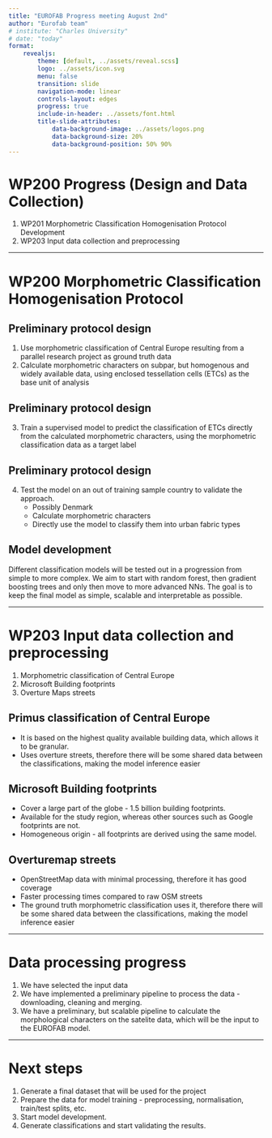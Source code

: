 ```yaml
---
title: "EUROFAB Progress meeting August 2nd"
author: "Eurofab team"
# institute: "Charles University"
# date: "today"
format:
    revealjs:
        theme: [default, ../assets/reveal.scss]
        logo: ../assets/icon.svg
        menu: false
        transition: slide
        navigation-mode: linear
        controls-layout: edges
        progress: true
        include-in-header: ../assets/font.html
        title-slide-attributes:
            data-background-image: ../assets/logos.png
            data-background-size: 20%
            data-background-position: 50% 90%
---
```


# WP200 Progress (Design and Data Collection)

1. WP201 Morphometric Classification Homogenisation Protocol Development
2. WP203 Input data collection and preprocessing

---

# WP200 Morphometric Classification Homogenisation Protocol

## Preliminary protocol design
1. Use morphometric classification of Central Europe resulting from a parallel research project as ground truth data
2. Calculate morphometric characters on subpar, but homogenous and widely available data, using enclosed tessellation cells (ETCs) as the base unit of analysis

## Preliminary protocol design
3. Train a supervised model to predict the classification of ETCs directly from the calculated morphometric characters, using the morphometric classification data as a target label

## Preliminary protocol design
4. Test the model on an out of training sample country to validate the approach.
    - Possibly Denmark
    - Calculate morphometric characters
    - Directly use the model to classify them into urban fabric types


## Model development
Different classification models will be tested out in a progression from simple to more complex. We aim to start with random forest, then gradient boosting trees and only then move to more advanced NNs. The goal is to keep the final model as simple, scalable and interpretable as possible.

---

# WP203 Input data collection and preprocessing

1. Morphometric classification of Central Europe
2. Microsoft Building footprints
3. Overture Maps streets



## Primus classification of Central Europe
- It is based on the highest quality available building data, which allows it to be granular.
- Uses overture streets, therefore there will be some shared data between the classifications, making the model inference easier

## Microsoft Building footprints
- Cover a large part of the globe - 1.5 billion building footprints.
- Available for the study region, whereas other sources such as Google footprints are not.
- Homogeneous origin - all footprints are derived using the same model.

## Overturemap streets
- OpenStreetMap data with minimal processing, therefore it has good coverage
- Faster processing times compared to raw OSM streets
- The ground truth morphometric classification uses it, therefore there will be some shared data between the classifications, making the model inference easier



---

# Data processing progress
1. We have selected the input data
2. We have implemented a preliminary pipeline to process the data - downloading, cleaning and merging.
3. We have a preliminary, but scalable pipeline to calculate the morphological characters on the satelite data, which will be the input to the EUROFAB model.


---

# Next steps
1. Generate a final dataset that will be used for the project 
2. Prepare the data for model training - preprocessing, normalisation, train/test splits, etc.
3. Start model development.
4. Generate classifications and start validating the results.



